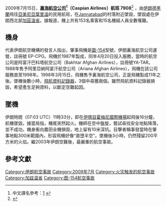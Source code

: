 {{Infobox Airliner accident|name= 裏海航空7908號班機空難 (7908)
|Crash image= KMV Avia Tu-154.jpg
|Image caption= 同一型號的 圖-154m客機 在莫斯科機場
|Date= 2009年7月15日
|Type= 引擎起火
|Site= [[Jannatabad|Jannatabad]]
|Fatalities= 168人
|Aircraft Type= [[圖-154|圖-154]]
|Origin= {{IRN}}[[伊瑪目霍梅尼國際機場|伊瑪目霍梅尼國際機場]]
|Last stopover= 
|Destination= {{ARM}}[[葉里溫國際機場|葉里溫國際機場]]
|Operator= [[裏海航空|裏海航空]]
|Tail Number= EP-CPG
|Passengers= 153
|Crew= 15
|Survivors= 0
}}

2009年7月15日，'''[[裏海航空公司|裏海航空公司]]<ref name="中文譯名參考">中文譯名參考：[http://www.cdnews.com.tw/cdnews_site/docDetail.jsp?coluid=141&docid=100836120] {{Wayback|url=http://www.cdnews.com.tw/cdnews_site/docDetail.jsp?coluid=141&docid=100836120 |date=20160304101915 }}</ref>（Caspian Airlines）航班 7908'''<ref>{{Cite web |url=http://bt.xinhuanet.com/2009-07/16/content_17113306.htm |title=伊朗客機墜毀168人遇難 10名柔道國手罹難 |access-date=2011-12-02 |archive-date=2016-03-04 |archive-url=https://web.archive.org/web/20160304100131/http://bt.xinhuanet.com/2009-07/16/content_17113306.htm |dead-url=no }}</ref> ，由[[伊朗|伊朗]][[德黑蘭|德黑蘭]]飛往[[亞美尼亞|亞美尼亞]][[葉里溫|葉里溫]]的民用航班，在[[Jannatabad|Jannatabad]]的村落附近墜毀，墜毀處在伊朗西北部[[加茲溫省|加茲溫省]]。據報道，機上共有153名乘客和15名機組人員全數罹難。

== 機身 ==
代表伊朗航空機構的發言人指出，肇事飛機是[[圖-154|圖-154]]型號，伊朗裏海航空公司運營，註冊號 EP-CPG。飛機於1987年製成，同年4月20日投入服務，當時的航空公司是阿富汗巴科塔航空公司（Bakhtar Afghan Airlines），註冊號YA-TAR。1988年售予阿里亞納阿富汗航空公司（Ariana Afghan Airlines），飛機在該公司服務直至1998年。1998年3月15日，飛機售予裏海航空公司，正是飛機製成11年之後。墜機後數小時，[[飛航資料記錄器|飛航資料記錄器]]，3個中尋獲兩個。雖然飛航資料記錄器損毀，希望產生足夠資料，以斷定空難起因。

== 墜機 ==
伊朗時間（07:03 UTC）11時33分，即在[[伊瑪目霍梅尼國際機場|伊瑪目霍梅尼國際機場]]起飛後16分鐘，航機墜毀。據當局指，機尾突然起火。機師在空中盤旋，嘗試尋找安全地點降落，並不成功。機身衝向農田全機損毀，地上留有10米深坑。目擊者稱事發當時在肇事地點300米範圍內，形容飛機好像“直墮半空”。墜機後3小時，仍然殘留200平方米的火焰。繼2003年伊朗空難後，最嚴重的航空事故。

== 參考文獻 ==
{{reflist}}

{{2009年航空事故}}
[[Category:伊朗航空事故|Category:伊朗航空事故]]
[[Category:2009年7月|Category:2009年7月]]
[[Category:火灾触发的航空事故|Category:火灾触发的航空事故]]
[[Category:加兹温省|Category:加兹温省]]
[[Category:图-154航空事故|Category:图-154航空事故]]